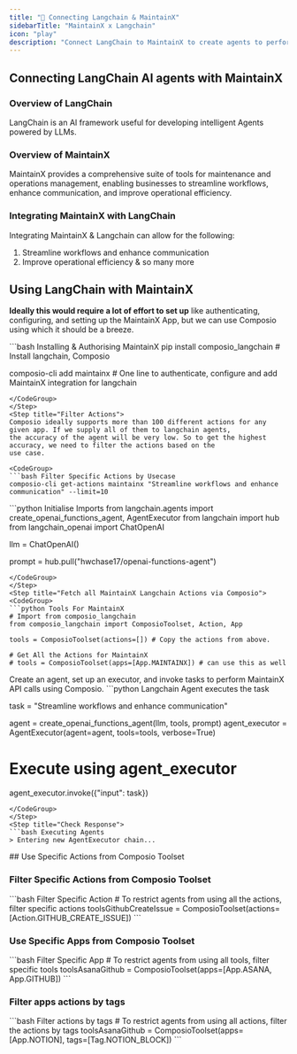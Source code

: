 ```yaml
---
title: "🚀 Connecting Langchain & MaintainX"
sidebarTitle: "MaintainX x Langchain"
icon: "play"
description: "Connect LangChain to MaintainX to create agents to perform tasks using natural language"
---
```


## Connecting LangChain AI agents with MaintainX

### Overview of LangChain

LangChain is an AI framework useful for developing intelligent Agents powered by LLMs.

### Overview of MaintainX

MaintainX provides a comprehensive suite of tools for maintenance and operations management, enabling businesses to streamline workflows, enhance communication, and improve operational efficiency.

### Integrating MaintainX with LangChain

Integrating MaintainX & Langchain can allow for the following:

1. Streamline workflows and enhance communication
2. Improve operational efficiency
& so many more

## Using LangChain with MaintainX

<Steps>
<Step title="Setting Up the Environment">

**Ideally this would require a lot of effort to set up** like authenticating, configuring, and setting up the MaintainX App, but we can use Composio using which it should be a breeze.

<CodeGroup>
```bash Installing & Authorising MaintainX
pip install composio_langchain # Install langchain, Composio 

composio-cli add maintainx # One line to authenticate, configure and add MaintainX integration for langchain
```
</CodeGroup>
</Step>
<Step title="Filter Actions">
Composio ideally supports more than 100 different actions for any given app. If we supply all of them to langchain agents, 
the accuracy of the agent will be very low. So to get the highest accuracy, we need to filter the actions based on the 
use case.

<CodeGroup>
```bash Filter Specific Actions by Usecase
composio-cli get-actions maintainx "Streamline workflows and enhance communication" --limit=10
```
</CodeGroup>

</Step>
<Step title="Import Base Packages">

<CodeGroup>
```python Initialise Imports
from langchain.agents import create_openai_functions_agent, AgentExecutor
from langchain import hub
from langchain_openai import ChatOpenAI


llm = ChatOpenAI()

prompt = hub.pull("hwchase17/openai-functions-agent")
```
</CodeGroup>
</Step>
<Step title="Fetch all MaintainX Langchain Actions via Composio">
<CodeGroup>
```python Tools For MaintainX
# Import from composio_langchain
from composio_langchain import ComposioToolset, Action, App

tools = ComposioToolset(actions=[]) # Copy the actions from above. 

# Get All the Actions for MaintainX
# tools = ComposioToolset(apps=[App.MAINTAINX]) # can use this as well
```
</CodeGroup>
</Step>
<Step title="Execute the Agent">
Create an agent, set up an executor, and invoke tasks to perform MaintainX API calls using Composio. 
<CodeGroup>
```python Langchain Agent executes the task

task = "Streamline workflows and enhance communication"

agent = create_openai_functions_agent(llm, tools, prompt)
agent_executor = AgentExecutor(agent=agent, tools=tools, verbose=True)

# Execute using agent_executor
agent_executor.invoke({"input": task})
```
</CodeGroup>
</Step>
<Step title="Check Response">
```bash Executing Agents
> Entering new AgentExecutor chain...
```
</Step>
</Steps>
## Use Specific Actions from Composio Toolset

### Filter Specific Actions from Composio Toolset

<CodeGroup>
```bash Filter Specific Action
# To restrict agents from using all the actions, filter specific actions
toolsGithubCreateIssue = ComposioToolset(actions=[Action.GITHUB_CREATE_ISSUE])
```
</CodeGroup>

### Use Specific Apps from Composio Toolset
<CodeGroup>
```bash Filter Specific App
# To restrict agents from using all tools, filter specific tools
toolsAsanaGithub = ComposioToolset(apps=[App.ASANA, App.GITHUB])
```
</CodeGroup>

### Filter apps actions by tags 
<CodeGroup>
```bash Filter actions by tags
# To restrict agents from using all actions, filter the actions by tags
toolsAsanaGithub = ComposioToolset(apps=[App.NOTION], tags=[Tag.NOTION_BLOCK])
```
</CodeGroup>

